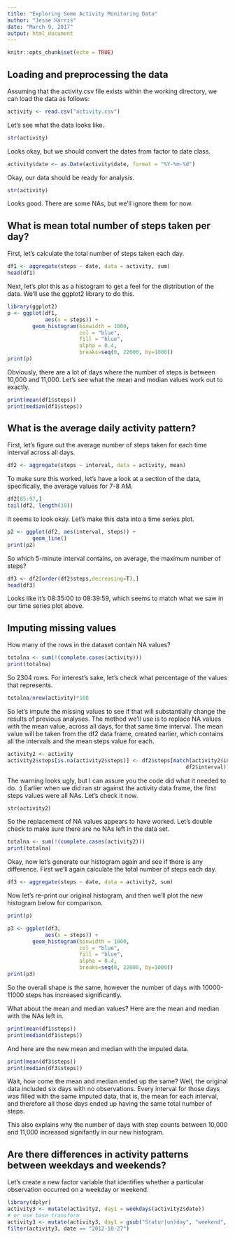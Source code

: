 ```yaml
---
title: "Exploring Some Activity Monitoring Data"
author: "Jesse Harris"
date: "March 9, 2017"
output: html_document
---
```


```r
knitr::opts_chunk$set(echo = TRUE)
```

## Loading and preprocessing the data

Assuming that the activity.csv file exists within the working directory, we can
load the data as follows:

```r
activity <- read.csv("activity.csv")
```

Let's see what the data looks like.

```r
str(activity)
```

Looks okay, but we should convert the dates from factor to date class.

```r
activity$date <- as.Date(activity$date, format = "%Y-%m-%d")
```

Okay, our data should be ready for analysis.

```r
str(activity)
```

Looks good. There are some NAs, but we'll ignore them for now.

## What is mean total number of steps taken per day?

First, let's calculate the total number of steps taken each day.

```r
df1 <- aggregate(steps ~ date, data = activity, sum)
head(df1)
```

Next, let's plot this as a histogram to get a feel for the distribution of the
data. We'll use the ggplot2 library to do this.

```r
library(ggplot2)
p <- ggplot(df1,
            aes(x = steps)) +
        geom_histogram(binwidth = 1000,
                       col = "blue",
                       fill = "blue",
                       alpha = 0.4,
                       breaks=seq(0, 22000, by=1000))
print(p)
```

Obviously, there are a lot of days where the number of steps is between 10,000
and 11,000. Let's see what the mean and median values work out to exactly.

```r
print(mean(df1$steps))
print(median(df1$steps))
```

## What is the average daily activity pattern?

First, let's figure out the average number of steps taken for each time
interval across all days.

```r
df2 <- aggregate(steps ~ interval, data = activity, mean)
```

To make sure this worked, let's have a look at a section of the data,
specifically, the average values for 7-8 AM.

```r
df2[85:97,]
tail(df2, length(10))
```

It seems to look okay. Let's make this data into a time series plot.

```r
p2 <- ggplot(df2, aes(interval, steps)) +
        geom_line()
print(p2)
```

So which 5-minute interval contains, on average, the maximum number of steps?

```r
df3 <- df2[order(df2$steps,decreasing=T),]
head(df3)
```

Looks like it's 08:35:00 to 08:39:59, which seems to match what we saw in our
time series plot above.

## Imputing missing values

How many of the rows in the dataset contain NA values?

```r
totalna <- sum(!(complete.cases(activity)))
print(totalna)
```

So 2304 rows. For interest's sake, let's check what percentage of the
values that represents.

```r
totalna/nrow(activity)*100

```

So let's impute the missing values to see if that will substantially change the
results of previous analyses. The method we'll use is to replace NA values with
the mean value, across all days, for that same time interval. The mean value
will be taken from the df2 data frame, created earlier, which contains all the
intervals and the mean steps value for each.

```r
activity2 <- activity
activity2$steps[is.na(activity2$steps)] <- df2$steps[match(activity2$interval,
                                                         df2$interval)]
```

The warning looks ugly, but I can assure you the code did what it needed to do.
:) Earlier when we did ran str against the activity data frame, the first steps
values were all NAs. Let's check it now.

```r
str(activity2)
```

So the replacement of NA values appears to have worked. Let's double check to
make sure there are no NAs left in the data set.

```r
totalna <- sum(!(complete.cases(activity2)))
print(totalna)
```

Okay, now let's generate our histogram again and see if there is any difference.
First we'll again calculate the total number of steps each day.

```r
df3 <- aggregate(steps ~ date, data = activity2, sum)
```

Now let's re-print our original histogram, and then we'll plot the new
histogram below for comparison.

```r
print(p)

p3 <- ggplot(df3,
            aes(x = steps)) +
        geom_histogram(binwidth = 1000,
                       col = "blue",
                       fill = "blue",
                       alpha = 0.4,
                       breaks=seq(0, 22000, by=1000))
print(p3)
```

So the overall shape is the same, however the number of days with 10000-11000
steps has increased significantly.

What about the mean and median values? Here are the mean and median with the NAs
left in.

```r
print(mean(df1$steps))
print(median(df1$steps))
```

And here are the new mean and median with the imputed data.

```r
print(mean(df3$steps))
print(median(df3$steps))
```

Wait, how come the mean and median ended up the same? Well, the original data
included six days with no observations. Every interval for those days was filled
with the same imputed data, that is, the mean for each interval, and therefore
all those days ended up having the same total number of steps.

This also explains why the number of days with step counts between 10,000
and 11,000 increased signifantly in our new histogram.

## Are there differences in activity patterns between weekdays and weekends?

Let's create a new factor variable that identifies whether a particular
observation occurred on a weekday or weekend.

```r
library(dplyr)
activity3 <- mutate(activity2, day1 = weekdays(activity2$date))
# or use base transform
activity3 <- mutate(activity3, day1 = gsub("S(atur|un)day", "weekend", day1))
filter(activity3, date == "2012-10-27")
```